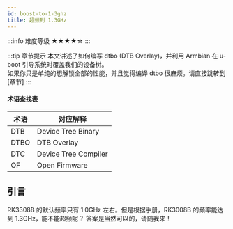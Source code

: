 ```yaml
---
id: boost-to-1-3ghz
title: 超频到 1.3GHz
---
```


:::info 难度等级 ★★★★☆
:::

:::tip 章节提示
本文讲述了如何编写 dtbo (DTB Overlay)，并利用 Armbian 在 u-boot 引导系统时覆盖我们的设备树。  
如果你只是单纯的想解锁全部的性能，并且觉得编译 dtbo 很麻烦。请直接跳转到 [章节]
:::

<!-- truncate -->

#### 术语查找表
| 术语 | 对应解释 |
| -- | -- |
| DTB  | Device Tree Binary |
| DTBO | DTB Overlay |
| DTC  | Device Tree Compiler |
| OF   | Open Firmware |

## 引言

RK3308B 的默认频率只有 1.0GHz 左右。但是根据手册，RK3008B 的频率能达到 1.3GHz，能不能超频呢？
答案是当然可以的，请随我来！

## 





